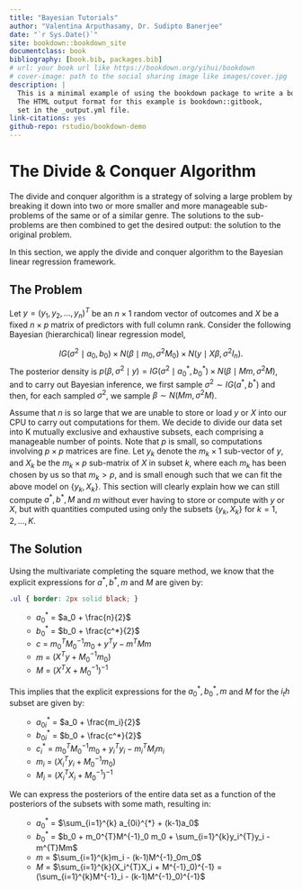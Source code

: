```yaml
--- 
title: "Bayesian Tutorials"
author: "Valentina Arputhasamy, Dr. Sudipto Banerjee"
date: "`r Sys.Date()`"
site: bookdown::bookdown_site
documentclass: book
bibliography: [book.bib, packages.bib]
# url: your book url like https://bookdown.org/yihui/bookdown
# cover-image: path to the social sharing image like images/cover.jpg
description: |
  This is a minimal example of using the bookdown package to write a book.
  The HTML output format for this example is bookdown::gitbook,
  set in the _output.yml file.
link-citations: yes
github-repo: rstudio/bookdown-demo
---
```


# The Divide & Conquer Algorithm

The divide and conquer algorithm is a strategy of solving a large problem by breaking it down into two or more smaller and more manageable sub-problems of the same or of a similar genre. The solutions to the sub-problems are then combined to get the desired output: the solution to the original problem. 

In this section, we apply the divide and conquer algorithm to the Bayesian linear regression framework.

## The Problem

Let $y = (y_1, y_2, ...,y_n)^{T}$ be an $n \times 1$ random vector of outcomes and $X$ be a fixed $n \times p$ matrix of predictors with full column rank. Consider the following Bayesian (hierarchical) linear regression model,

$$ IG(\sigma^2 \mid a_0,b_0) \times N(\beta \mid m_0, \sigma^2M_0) \times N(y \mid X\beta, \sigma^2I_n).$$
The posterior density is $p(\beta, \sigma^2 \mid y) = IG(\sigma^2 \mid a_0^*, b_0^*) \times N(\beta \mid Mm, \sigma^2M)$, and to carry out Bayesian inference, we first sample $\sigma^2 \sim IG(a^*, b^*)$ and then, for each sampled $\sigma^2$, we sample $\beta \sim N(Mm, \sigma^2 M)$.

Assume that $n$ is so large that we are unable to store or load $y$ or $X$ into our CPU to carry out computations for them. We decide to divide our data set into K mutually exclusive and exhaustive subsets, each comprising a manageable number of points. Note that $p$ is small, so computations involving $p \times p$ matrices are fine. Let $y_k$ denote the $m_k \times 1$ sub-vector of $y$, and $X_k$ be the $m_k \times p$ sub-matrix of $X$ in subset $k$, where each $m_k$ has been chosen by us so that $m_k > p$, and is small enough such that we can fit the above model on $\{y_k, X_k\}$. This section will clearly explain how we can still compute $a^*, b^*, M$ and $m$ without ever having to store or compute with $y$ or $X$, but with quantities computed using only the subsets $\{y_k, X_k\}$ for $k = 1,2,...,K$.

## The Solution

Using the multivariate completing the square method, we know that the explicit expressions for $a^*, b^*, m$ and $M$ are given by: 

```css
.ul { border: 2px solid black; }
```

<ul> - $a_0^*$ = $a_0 + \frac{n}{2}$\
- $b_0^{*}$ = $b_0 + \frac{c^*}{2}$ \
- $c$ = $m_0^{T}M^{-1}_0 m_0 + y^{T}y - m^{T}Mm$ \
- $m$ = $(X^{T}y + M_0^{-1}m_0)$ \
- $M$ = $(X^{T}X + M_0^{-1})^{-1}$ 
</ul>          

This implies that the explicit expressions for the $a_0^*, b_0^*, m$ and $M$ for the $i_th$ subset are given by: 
<ul> 
- $a_{0i}^*$ = $a_0 + \frac{m_i}{2}$\
- $b_{0i}^{*}$ = $b_0 + \frac{c^*}{2}$ \
- $c_i^{*}$ = $m_0^{T}M^{-1}_0 m_0 + y_i^{T}y_i - m_i^{T}M_im_i$
- $m_i$ = $(X_i^{T}y_i + M_0^{-1}m_0)$ \
- $M_i$ = $(X_i^{T}X_i + M_0^{-1})^{-1}$ </ul>

We can express the posteriors of the entire data set as a function of the posteriors of the subsets with some math, resulting in:

<ul> 
- $a_0^{*}$ = $\sum_{i=1}^{k} a_{0i}^{*} + (k-1)a_0$
- $b_0^{*}$ = $b_0 + m_0^{T}M^{-1}_0 m_0 + \sum_{i=1}^{k}y_i^{T}y_i - m^{T}Mm$ \
- $m$ = $\sum_{i=1}^{k}m_i - (k-1)M^{-1}_0m_0$ \
- $M$ = $\sum_{i=1}^{k}(X_i^{T}X_i + M^{-1}_0)^{-1} = (\sum_{i=1}^{k}M^{-1}_i - (k-1)M^{-1}_0)^{-1}$ </ul>

